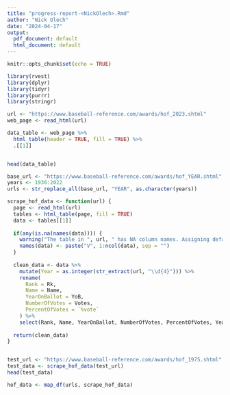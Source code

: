 ```yaml
---
title: "progress-report-<NickOlech>.Rmd"
author: "Nick Olech"
date: "2024-04-17"
output:
  pdf_document: default
  html_document: default
---
```


```r
knitr::opts_chunk$set(echo = TRUE)
```



```r
library(rvest)
library(dplyr)
library(tidyr)
library(purrr)
library(stringr)

url <- "https://www.baseball-reference.com/awards/hof_2023.shtml"
web_page <- read_html(url)

data_table <- web_page %>%
  html_table(header = TRUE, fill = TRUE) %>%
  .[[1]] 


head(data_table)
```

```r
base_url <- "https://www.baseball-reference.com/awards/hof_YEAR.shtml"
years <- 1936:2022
urls <- str_replace_all(base_url, "YEAR", as.character(years))

scrape_hof_data <- function(url) {
  page <- read_html(url)
  tables <- html_table(page, fill = TRUE)
  data <- tables[[1]]  
  
  if(any(is.na(names(data)))) {
    warning("The table in ", url, " has NA column names. Assigning default names.")
    names(data) <- paste("V", 1:ncol(data), sep = "")  
  }
  
  clean_data <- data %>%
    mutate(Year = as.integer(str_extract(url, "\\d{4}"))) %>%
    rename(
      Rank = Rk,
      Name = Name,
      YearOnBallot = YoB,
      NumberOfVotes = Votes,
      PercentOfVotes = `%vote`
    ) %>%
    select(Rank, Name, YearOnBallot, NumberOfVotes, PercentOfVotes, Year)
  
  return(clean_data)
}



```

```r
test_url <- "https://www.baseball-reference.com/awards/hof_1975.shtml"
test_data <- scrape_hof_data(test_url)
head(test_data)

hof_data <- map_df(urls, scrape_hof_data)

```

